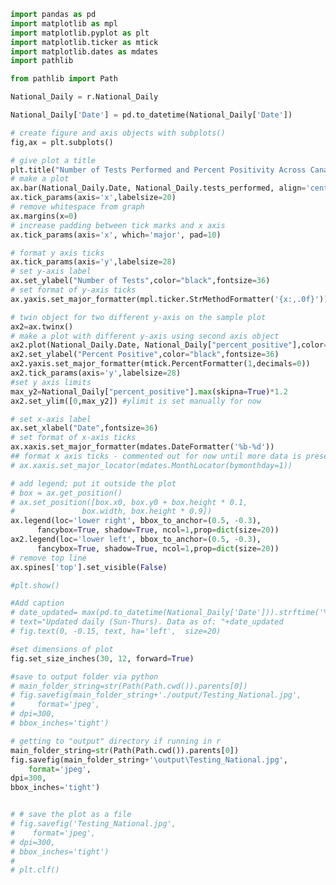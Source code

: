```python


import pandas as pd
import matplotlib as mpl
import matplotlib.pyplot as plt
import matplotlib.ticker as mtick
import matplotlib.dates as mdates
import pathlib 

from pathlib import Path

National_Daily = r.National_Daily

National_Daily['Date'] = pd.to_datetime(National_Daily['Date'])

# create figure and axis objects with subplots()
fig,ax = plt.subplots()

# give plot a title
plt.title("Number of Tests Performed and Percent Positivity Across Canada\n7 Day Moving Average", fontsize=36)
# make a plot
ax.bar(National_Daily.Date, National_Daily.tests_performed, align='center', alpha=0.5, label="Number of Tests (Daily Values)")
ax.tick_params(axis='x',labelsize=20)
# remove whitespace from graph
ax.margins(x=0)
# increase padding between tick marks and x axis
ax.tick_params(axis='x', which='major', pad=10)

# format y axis ticks
ax.tick_params(axis='y',labelsize=28)
# set y-axis label
ax.set_ylabel("Number of Tests",color="black",fontsize=36)
# set format of y-axis ticks
ax.yaxis.set_major_formatter(mpl.ticker.StrMethodFormatter('{x:,.0f}'))

# twin object for two different y-axis on the sample plot
ax2=ax.twinx()
# make a plot with different y-axis using second axis object
ax2.plot(National_Daily.Date, National_Daily["percent_positive"],color="red",marker="",markersize=12,label="Percent Positive (7MA)")
ax2.set_ylabel("Percent Positive",color="black",fontsize=36)
ax2.yaxis.set_major_formatter(mtick.PercentFormatter(1,decimals=0))
ax2.tick_params(axis='y',labelsize=28)
#set y axis limits
max_y2=National_Daily["percent_positive"].max(skipna=True)*1.2
ax2.set_ylim([0,max_y2]) #ylimit is set manually for now

# set x-axis label
ax.set_xlabel("Date",fontsize=36)
# set format of x-axis ticks
ax.xaxis.set_major_formatter(mdates.DateFormatter('%b-%d'))
## format x axis ticks - commented out for now until more data is present
# ax.xaxis.set_major_locator(mdates.MonthLocator(bymonthday=1))

# add legend; put it outside the plot
# box = ax.get_position()
# ax.set_position([box.x0, box.y0 + box.height * 0.1,
#               box.width, box.height * 0.9])
ax.legend(loc='lower right', bbox_to_anchor=(0.5, -0.3),
      fancybox=True, shadow=True, ncol=1,prop=dict(size=20))
ax2.legend(loc='lower left', bbox_to_anchor=(0.5, -0.3),
      fancybox=True, shadow=True, ncol=1,prop=dict(size=20))
# remove top line
ax.spines['top'].set_visible(False)

#plt.show()

#Add caption
# date_updated= max(pd.to_datetime(National_Daily['Date'])).strftime('%B %d')
# text="Updated daily (Sun-Thurs). Data as of: "+date_updated
# fig.text(0, -0.15, text, ha='left',  size=20)

#set dimensions of plot
fig.set_size_inches(30, 12, forward=True)

#save to output folder via python
# main_folder_string=str(Path(Path.cwd()).parents[0])
# fig.savefig(main_folder_string+'./output/Testing_National.jpg',
#     format='jpeg',
# dpi=300,
# bbox_inches='tight')

# getting to "output" directory if running in r
main_folder_string=str(Path(Path.cwd()).parents[0])
fig.savefig(main_folder_string+'\output\Testing_National.jpg',
    format='jpeg',
dpi=300,
bbox_inches='tight')


# # save the plot as a file
# fig.savefig('Testing_National.jpg',
#    format='jpeg',
# dpi=300,
# bbox_inches='tight')
# 
# plt.clf()


```

